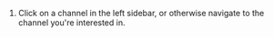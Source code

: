1. Click on a channel in the left sidebar, or otherwise navigate to the channel
   you're interested in.
